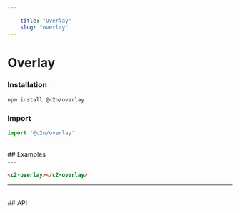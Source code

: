 ```yaml
---
    
    title: "Overlay"
    slug: "overlay"
---
```




# Overlay

### Installation

```bash tag=CodeBlock
npm install @c2n/overlay
```

### Import

```typescript tag=CodeBlock
import '@c2n/overlay'
```

<br />
## Examples
<br />
---

```html tag=MdxCodeBlock,compack=true,component=c2-overlay
<c2-overlay></c2-overlay>    
```

---

<br />
## API

<ApiTable componentTag="c2-overlay"></ApiTable>